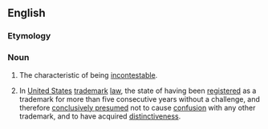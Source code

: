 ==English==

===Etymology===
{{prefix|en|in|contestability}}

===Noun===
{{en-noun|~|incontestabilities}}

# The characteristic of being [[incontestable]].
# {{lb|en|legal}} In [[United States]] [[trademark]] [[law]], the state of having been [[registered]] as a trademark for more than five consecutive years without a challenge, and therefore [[conclusively presumed]] not to cause [[confusion]] with any other trademark, and to have acquired [[distinctiveness]].